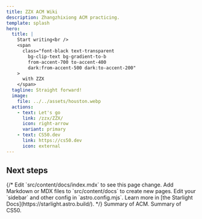 ```yaml
---
title: ZZX ACM Wiki
description: Zhangzhixiong ACM practicing.
template: splash
hero:
  title: |
    Start writing<br />
    <span
      class="font-black text-transparent
        bg-clip-text bg-gradient-to-b
        from-accent-700 to-accent-400
        dark:from-accent-500 dark:to-accent-200"
    >
      with ZZX
    </span>
  tagline: Straight forward!
  image:
    file: ../../assets/houston.webp
  actions:
    - text: Let's go
      link: /zzx/ZZX/
      icon: right-arrow
      variant: primary
    - text: CS50.dev
      link: https://cs50.dev
      icon: external
---
```



## Next steps

<CardGrid>
{/* 
<CardGrid stagger>
  <Card title="Update content" icon="pencil">
    Edit `src/content/docs/index.mdx` to see this page change.
  </Card>
  <Card title="Add new content" icon="add-document">
    Add Markdown or MDX files to `src/content/docs` to create new pages.
  </Card>
  <Card title="Configure your site" icon="setting">
    Edit your `sidebar` and other config in `astro.config.mjs`.
  </Card>
  <Card title="Read the docs" icon="open-book">
    Learn more in [the Starlight Docs](https://starlight.astro.build/).
  </Card>
*/}
  <Card title="ACM" icon="pencil">
    Summary of ACM.
  </Card>
  <Card title="CS50" icon="pencil">
    Summary of CS50.
  </Card>
</CardGrid>
